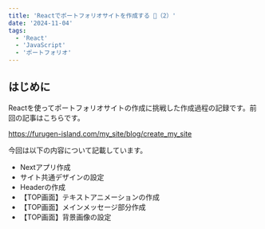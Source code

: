```yaml
---
title: 'Reactでポートフォリオサイトを作成する 🚀（2）'
date: '2024-11-04'
tags:
  - 'React'
  - 'JavaScript'
  - 'ポートフォリオ'
---
```


## はじめに

Reactを使ってポートフォリオサイトの作成に挑戦した作成過程の記録です。前回の記事はこちらです。

https://furugen-island.com/my_site/blog/create_my_site

今回は以下の内容について記載しています。

- Nextアプリ作成
- サイト共通デザインの設定
- Headerの作成
- 【TOP画面】テキストアニメーションの作成
- 【TOP画面】メインメッセージ部分作成
- 【TOP画面】背景画像の設定
